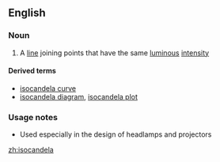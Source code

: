 ==English==

===Noun===
{{en-noun}}

# A [[line]] joining points that have the same [[luminous]] [[intensity]]

====Derived terms====
*[[isocandela curve]]
*[[isocandela diagram]], [[isocandela plot]]

===Usage notes===
*Used especially in the design of headlamps and projectors

[[zh:isocandela]]